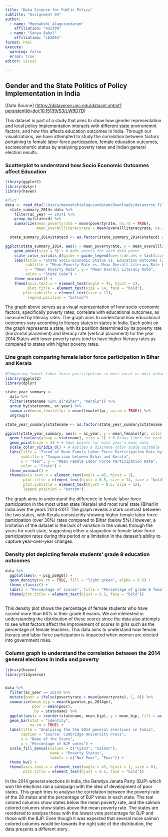 ```yaml
---
title: "Data Science for Public Policy"
subtitle: "Assignment 04"
author: 
  - name: "Meenakshi Alagusundaram"
    affiliation: "ma2309"
  - name: "Sanya Bahal"
    affiliation: "sb2063"
format: html
execute:
  warning: false
  error: true
editor: visual

---
```


## Gender and the State Politics of Policy Implementation in India 

\[Data Source\] (<https://dataverse.unc.edu/dataset.xhtml?persistentId=doi:10.15139/S3/LW9D7D>)

This dataset is part of a study that aims to show how gender representation and local policy implementation interacts with different state environemnt factors, and how this affects education outcomes in India. Through our visualizations, we have attempted to study the correlation between factors pertaining to female labor force participation, female education outcomes, socioeconomic status by analysing poverty rates and Indian general election results.

### Scatterplot to understand how Socio Economic Outcomes affect Education 

```r
library(ggplot2)
library(dplyr) 
library(haven)

#Plot
data <- read_dta("/Users/meenakshialagusundaram/Downloads/dataverse_files/replicate_rbindiaschools_state.dta")
  state_summary_2014<-data %>%
    filter(ac_year == 2014) %>%
    group_by(statecd) %>%
    summarize(mean_povertyrate = mean(povertyrate, na.rm = TRUE),
              mean_overallliteracyrate = mean(overallliteracyrate, na.rm = TRUE))   

  state_summary_2014$statecd <- as.factor(state_summary_2014$statecd) # Ensure statecd is treated as a factor

ggplot(state_summary_2014, aes(x = mean_povertyrate, y = mean_overallliteracyrate, color = statecd)) +
    geom_point(size = 3) + # Adds points for each data point
    scale_color_viridis_d(guide = guide_legend(override.aes = list(size = 5))) + # Uses a color scale for states
    labs(title = "State Socio-Economic Status vs. Education Outcomes (2014)",
         subtitle = "Mean Poverty Rate vs. Mean Overall Literacy Rate by State",
         x = "Mean Poverty Rate", y = "Mean Overall Literacy Rate",
         color = "State Code") +
    theme_minimal() +
    theme(axis.text.x = element_text(angle = 45, hjust = 1),
          plot.title = element_text(size = 14, face = "bold"),
        plot.subtitle = element_text(size = 12),
          legend.position = "bottom")

```

The graph above serves as a visual representation of how socio-economic factors, specifically poverty rates, correlate with educational outcomes, as measured by literacy rates. The graph aims to understand how educational outcomes vary according to literacy states in states in India. Each point on the graph represents a state, with its position determined by its poverty rate (horizontal placement) and literacy rate (vertical placement) for the year 2014.States with lower poverty rates tend to have higher literacy rates as compared to states with higher poverty rates. 

### Line graph comparing female labor force participation in Bihar and Kerala

```r
#Comparing female labor force participation in most rural vs most urban state in India through 2014-2017 
library(ggplot2)
library(dplyr)

state_year_summary <- 
  data %>%
  filter(statename %in% c("Bihar", "Kerala")) %>%
  group_by(statename, ac_year) %>%
  summarize(mean_femalelfpr = mean(femalelfpr, na.rm = TRUE)) %>%
  ungroup()

state_year_summary$statename <- as.factor(state_year_summary$statename) 

ggplot(state_year_summary, aes(x = ac_year, y = mean_femalelfpr, color = statename)) +
  geom_line(aes(group = statename), size = 1) + # Draws lines for each state across years
  geom_point(size = 3) + # Adds points for each year's mean data
  scale_color_viridis_d() + # Applies a discrete color scale suitable for categorical data
  labs(title = "Trend of Mean Female Labor Force Participation Rate by Year",
       subtitle = "Comparison between Bihar and Kerala",
       x = "Year", y = "Mean Female Labor Force Participation Rate",
       color = "State") +
  theme_minimal() +
  theme(axis.text.x = element_text(angle = 45, hjust = 1),
        plot.title = element_text(hjust = 0.5, size = 14, face = "bold"),
        plot.subtitle = element_text(hjust = 0.5, size = 12),
        legend.position = "bottom")
```

The graph aims to understand the difference in female labor force participation in the most urban state (Kerala) and most rural state (Bihar)in India over the years 2014-2017. The graph reveals a stark contrast between the two states, with Kerala consistently showing higher female labor force participation (over 30%) rates compared to Bihar (below 5%).However, a limitation of the dataset is the lack of variation in the values through the years for each state, suggesting either a stagnation in female labor force participation rates during this period or a limitation in the dataset's ability to capture year-over-year changes. 

### Density plot depicting female students' grade 8 education outcomes

```r
data %>%
  ggplot(aes(x = pcg_p60g8)) +
  geom_density(na.rm = TRUE, fill = "light green", alpha = 0.5) + 
  theme_classic() +
  labs(x = "Percentage of scores", title = "Percentage of grade 8 female students scoring 60% and above") +
  theme(plot.title = element_text(hjust = 0.5, face = "bold"))
  
```

This density plot shows the percentage of female students who have scored more than 60% in their grade 8 exams. We are interested in understanding the distribution of these scores since the data also attempts to see what factors affect the improvement of scores in girls such as the percentage of female teachers. This data aims to understand how female literacy and labor force participation is impacted when women are elected into government roles. 

### Column graph to understand the correlation between the 2014 general elections in India and poverty

```r
library(haven)
library(tidyverse)


data %>%
  filter(ac_year == 2014) %>% 
  mutate(poor = ifelse(povertyrate > mean(povertyrate), 1, 0)) %>%
  summarize(mean_bjp = mean(bjpvotes_pc_2014ge),
            poor = mean(poor),
            .by = statename) %>% 
  ggplot(aes(x = reorder(statename, mean_bjp), y = mean_bjp, fill = as.factor(poor))) +
  geom_bar(stat = "identity", 
           na.rm = TRUE) +
  labs(title = "Analysing the the 2014 general elections in India", 
       caption = "Source: Cambridge University Press", 
       x = "Name of the State", 
       y = "Percentage of BJP votes") +
  scale_fill_manual(values = c("Cyan3", "Salmon"),
                    name = "Poverty Status",
                    labels = c("Not Poor", "Poor")) + 
  theme_bw() +
  theme(axis.text.x = element_text(angle = 45, hjust = 1, size = 8), 
        plot.title = element_text(hjust = 0.5, face = "bold"))
```

In the 2014 general elections in India, the Baratiya Janata Party (BJP) which won the elections ran a campaign with the idea of development of poor states. This graph tries to analyse the correlation between the poverty rate of the 28 states and the percentage of BJP votes in each state. The teal colored columns show states below the mean poverty rate, and the salmon colored columns show states above the mean poverty rate. The states are reordered to analyze those with the lowest vote percentage for BJP and those with the BJP. Even though it was expected that several more salmon colored columns would be towards the right side of the distribution, the data presents a different story. 
